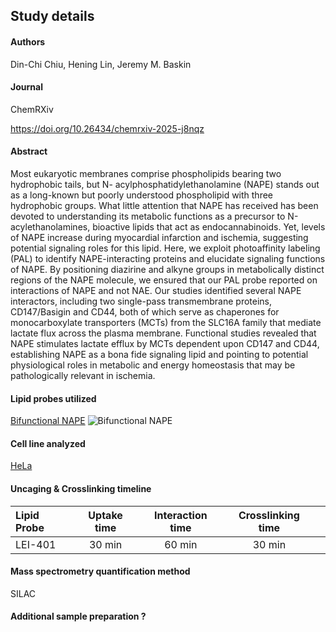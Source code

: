 
## Study details

#### Authors

Din-Chi Chiu, Hening Lin, Jeremy M. Baskin

#### Journal
ChemR&Chi;iv

<https://doi.org/10.26434/chemrxiv-2025-j8nqz>{target="_blank"}

#### Abstract
Most eukaryotic membranes comprise phospholipids bearing two hydrophobic tails, but N-
acylphosphatidylethanolamine (NAPE) stands out as a long-known but poorly understood
phospholipid with three hydrophobic groups. What little attention that NAPE has received has been
devoted to understanding its metabolic functions as a precursor to N-acylethanolamines, bioactive
lipids that act as endocannabinoids. Yet, levels of NAPE increase during myocardial infarction and
ischemia, suggesting potential signaling roles for this lipid. Here, we exploit photoaffinity labeling
(PAL) to identify NAPE-interacting proteins and elucidate signaling functions of NAPE. By
positioning diazirine and alkyne groups in metabolically distinct regions of the NAPE molecule,
we ensured that our PAL probe reported on interactions of NAPE and not NAE. Our studies
identified several NAPE interactors, including two single-pass transmembrane proteins,
CD147/Basigin and CD44, both of which serve as chaperones for monocarboxylate transporters
(MCTs) from the SLC16A family that mediate lactate flux across the plasma membrane.
Functional studies revealed that NAPE stimulates lactate efflux by MCTs dependent upon CD147
and CD44, establishing NAPE as a bona fide signaling lipid and pointing to potential physiological
roles in metabolic and energy homeostasis that may be pathologically relevant in ischemia.

#### Lipid probes utilized

<a href="/LipidProbe/N-Acylphosphatidylethanolamine.qmd" class="hover-preview">Bifunctional NAPE</a>
<span class="hover-image">
  <img src="/LipidProbe/Structures/BF_NAPE.png" alt="Bifunctional NAPE" />
</span>

#### Cell line analyzed

[HeLa](https://www.atcc.org/products/ccl-2){target="_blank"} 

#### Uncaging & Crosslinking timeline

| Lipid Probe | Uptake time | Interaction time | Crosslinking time |
|:-------|:------:|:------:|:------:|:------:|
| LEI-401    | 30 min  | 60 min | 30 min  |

#### Mass spectrometry quantification method

SILAC


#### Additional sample preparation <span class="help-symbol" title="e.g. sub-cellular fractionation, depletion, etc.">?</span>
